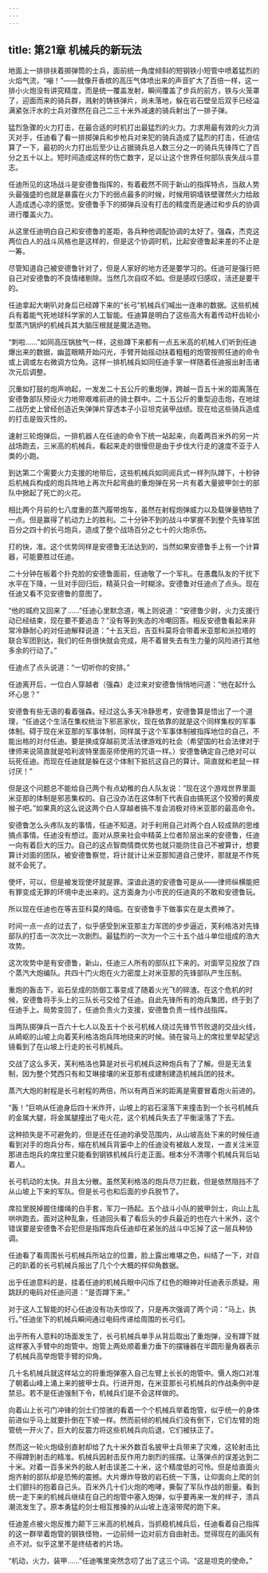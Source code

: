 ```yaml
---
---
---
```

title: 第21章 机械兵的新玩法
---



地面上一排排扶着掷弹筒的士兵，面前统一角度倾斜的短钢铁小短管中喷着猛烈的火焰气流，“嘣！”——就像开香槟的高压气体喷出来的声音扩大了百倍一样，这一排小火炮没有讲究精度，而是统一覆盖发射，瞬间覆盖了步兵的前方，铁与火笼罩了，迎面而来的骑兵群，溅射的铸铁弹片，尚未落地，躲在岩石壁垒后双手已经溢满紧张汗水的士兵对骤然在自己二三十米外减速的骑兵射出了一排子弹。

猛烈急骤的火力打击，在最合适的时机打出最猛烈的火力。力求用最有效的火力消灭对手，任迪看了看一排掷弹兵和步枪兵对来犯的骑兵造成了猛烈的打击，任迪估算了一下，最初的火力打出后至少让占据骑兵总人数三分之一的骑兵先锋阵亡了百分之五十以上。短时间造成这样的伤亡数字，足以让这个世界任何部队丧失战斗意志。

任迪所见的这场战斗是安德鲁指挥的，有着截然不同于新山的指挥特点，当敌人势头最强盛的也就是暴露在火力下的弱点最多的时候，时候用铜墙铁壁骤然火力给敌人造成透心凉的感觉。安德鲁手下的掷弹兵没有打击的精度而是通过和步兵的协调进行覆盖火力。

从这里任迪明白自己和安德鲁的差距，各兵种他调配协调的太好了。强森，杰克这两位白人的战斗风格也是这样的，但是这个协调时机，比起安德鲁起来差的不止是一筹。

尽管知道自己被安德鲁针对了，但是人家好的地方还是要学习的。任迪可是强行把自己对安德鲁的不良情绪剔除。当然几次自叹不如。但是感叹归感叹，活还是要干的。

任迪拿起大喇叭对身后已经蹲下来的“长弓”机械兵们喊出一连串的数据。这些机械兵有着能气死地球科学家的人工智能。任迪算是明白了这些高大有着传动杆齿轮小型蒸汽锅炉的机械兵其大脑压根就是魔法造物。

“刺啦……”如同高压锅放气一样，这些蹲下来都有一点五米高的机械人们听到任迪爆出来的数据，幽蓝眼睛开始闪光，手臂开始摇动扶着粗粗的炮管按照任迪的命令或上调或左右微调方位角。这样一排机械兵如同任迪手掌一样随着任迪报出射击诸次元后调整。

沉重如打鼓的炮声响起，一发发二十五公斤的重炮弹，跨越一百五十米的距离落在安德鲁部队预设火力地带艰难前进的骑士群中。二十五公斤的重型迫击炮，在地球二战历史上曾经创造近失弹弹片穿透本子小豆坦克装甲战绩。现在给这些骑兵造成的打击是毁灭性的。

速射三轮炮弹后，一排机器人在任迪的命令下统一站起来，向着两百米外的另一片战场跑去，三米高的机械兵，看起来走的很慢但是由于步伐大行走的速度不亚于人类的小跑。

到达第二个需要火力支援的地带后，这些机械兵如同阅兵式一样列队蹲下，十秒钟后机械兵构成的炮兵阵地上再次升起弯曲的重炮弹在另一片有着大量披甲剑士的部队中掀起了死亡的火花。

相比两个月前的七八度重的蒸汽履带炮车，虽然在射程炮弹威力以及载弹量牺牲了一点。但是赢得了机动力上的胜利。二十分钟不到的战斗中掌握不到整个先锋军团百分之四十的长弓炮兵，造成了整个战场百分之七十的火炮杀伤。

打的快，准。这个优势同样是安德鲁无法达到的，当然如果安德鲁手上有一个计算器，可能要胜过任迪。

二十分钟在板着个扑克脸的安德鲁面前，任迪敬了一个军礼。在愚蠢队友的干扰下水平在下降，一旦对手回归后，精英只会一时糊涂。安德鲁对任迪点了点头。现在任迪又看不见安德鲁的意图了。

“他的城府又回来了……”任迪心里默念道，嘴上则说道：“安德鲁少尉，火力支援行动已经结束，现在要不要追击？”没有等到失态的冷嘲回答。相反安德鲁看起来非常冷静耐心的对任迪解释说道：“十五天后，吉亚科莫将会带着米亚那和派拉塔的联合军团到达，我们的任务很快就会完成，用不着冒失去有生力量的风险进行其他多余的行动了。”

任迪点了点头说道：“一切听你的安排。”

任迪离开后，一位白人穿越者（强森）走过来对安德鲁悄悄地问道：“他在起什么坏心思？”

安德鲁有些无语的看着强森。经过这么多天冷静思考，安德鲁算是悟出了一个道理，“任迪这个生活在集权统治下邪恶家伙，现在依靠的就是这个同样集权的军事体制。碍于现在米亚那的军事体制，同样属于这个军事体制被指挥地位的自己，不能出格的对付任迪。要是换成穿越前灵活法律游戏的社会（希望国的社会法律对于律师来说简直就是哈利波特里面巫师使用的咒语一样。）安德鲁确定自己绝对可以玩死任迪。而现在任迪就是躲在这个体制下抵抗这自己的算计。简直就和老鼠一样讨厌！”

但是这个问题总不能给自己两个有点幼稚的白人队友说：“现在这个游戏世界里面米亚那的体制是邪恶集权的。自己没办法在这体制下代表自由搞死这个狡猾的黄皮猴子吧。”如果真的这么说这两个白人穿越者搞不准会消极对待米亚那的最高命令。

安德鲁怎么头疼队友的事情，任迪不知道。对于利用自己对两个白人较成熟的思维搞点事情。任迪没有想过。面对从原来社会中精英上位者阶层出来的安德鲁，任迪一向有着巨大的压力。自己的这点智商情商优势也就只能防住自己不被算计，想要算计对面的团队，被安德鲁察觉，将计就计让米亚那知道自己使坏，那就是不作死就不会死了。

使坏，可以，但是被发现使坏就是罪。深谙此道的安德鲁可是从——律师纵横能把有罪变成无罪的环境中走出来的。这方面身为小市民的任迪真的不敢和安德鲁玩。

所以现在任迪也在等吉亚科莫的降临。在安德鲁手下做事实在是太费神了。

时间一点一点的过去了，似乎感受到米亚那主力军团的步步逼近，芙利格洛对先锋部队的打击一次次比一次剧烈。最猛烈的一次为一个三十五个战斗单位组成的浩大攻势。

这次攻势中是有安德鲁，新山，任迪三人所有的部队扛下来的。对面罕见投放了四个蒸汽大炮编队。共四十门火炮在火力密度上对米亚那的先锋部队产生压制。

重炮的轰击下，岩石垒成的防御工事变成了随着火光飞的碎渣。在这个危机的时候，安德鲁将手头上的三队长弓交给了任迪。自此先锋所有的炮兵集团，终于到了任迪手上。局势变回了，任迪负责火力支援，安德鲁负责一线作战指挥。

当两队掷弹兵一百六十七人以及五十个长弓机械人绕过先锋节节败退的交战火线，从崎岖的山坡上向着芙利格洛炮兵阵地绕来的时候。骑在骏马上的席拉里举起望远镜看到了在山坡上行走的长弓机械兵。

交战了这么多天，芙利格洛也算是对长弓机械兵这种炮兵有了了解。但是无法复制，因为整个梵西只有和艾琳接壤的米亚那有成建制建造机械兵团的技术。

蒸汽大炮的射程是长弓射程的两倍，所以有两百米的距离是需要冒着炮火前进的。

“轰！”巨响从任迪身后四十米炸开，山坡上的岩石滚落下来撞击到一个长弓机械兵的金属大腿，将金属腿撞出了电火花，这个机械兵失去了平衡滚落了下去。

这种损失是不可避免的，但是还在任迪的承受范围内，从山坡高处下来的时候任迪看到对手的炮兵分布，缩在机械兵背篓中上的任迪没有被敌人发现，一直关注米亚那进击炮兵的席拉里只能看到钢铁机械兵行走正面。根本分不清哪个机械兵背后站着人。

长弓机动的太快。并且太分散。虽然芙利格洛的炮兵尽力拦截，但是依然阻挡不了从山坡上下来的军队。但是长弓也和后面的步兵脱节了。

席拉里脱掉握住缰绳的白手套，军刀一扬起。五个战斗小队的披甲剑士，向山上乱哄哄跑去。面对这种乱象，任迪回头看了看后头的步兵最近的也在六十米外，这个错误要是安德鲁不会犯但是指挥炮兵任迪却在紧张的战斗中忘掉了这一层兵种协调。

任迪看了看周围长弓机械兵所站立的位置，脸上露出难堪之色，纠结了一下，对自己的趴着的长弓机械兵报出了几个个大概的样仰角数据。

出乎任迪意料的是，挂着任迪的机械兵眼中闪烁了红色的眼神对任迪表示质疑。用跳跃的电码对任迪问道：“是否蹲下来。”

对于这人工智能的好心任迪没有功夫惊叹了，只是再次强调了两个词：“马上，执行。”任迪坐下的机械兵瞬间通过电码传递给周围的长弓们。

出乎所有人意料的场面发生了，长弓机械兵单手从背后取出了重炮弹，没有蹲下就这样塞入手臂中的炮管中。炮管上两处顺着重力垂下的摆锤器在半圆形量角器表示了机械兵高举炮管手臂的仰角。

几十名机械兵就这样站立的将重炮弹塞入自己左臂上长长的炮管中。慑人炮口对准了朝着山峰上涌上来的披甲士兵。行进开炮，在米亚那长弓机械兵的作战条例中是禁忌。若不是任迪强制下令，机械兵们是不会这样做的。

向着山上长弓门冲锋的剑士们惊骇的看着一个个机械兵举着炮管，似乎统一的身体前进似乎马上就要扑倒在下坡一样。然而前倾的机械兵们没有倒下，它们左臂的炮管统一开火了，巨大的反震力将这些机械兵向后退，它们被扶正了。

然而这一轮火炮级别直射却给了九十米外数百名披甲士兵带来了灾难，这轮射击比不得蹲到射击的精准。机械兵因射击反作用力剧烈的摇摆。让落弹点的误差达到二十米。对着一百多米外的敌人射击误差二十米，这个精度低的可怜。但是给直面火炮齐射的部队却是恐怖的震撼。大片爆炸导致的岩石统一下落，让仰面向上爬的剑士们颤抖的抱着自己头。百米外几十们火炮的咆哮，撕裂了军队作战的胆量。看到统一走下来的机械兵继续在自己的炮管中塞入炮弹，似乎要再来一发的样子，溃兵潮流发生了。原本勇猛的剑士相互推搡的从山坡上连滚带爬的跑下来。

任迪差点被火炮反推力颠下三米高的机械兵，当抓稳机械兵后，任迪看着自己指挥的这一群举着炮管的钢铁怪物，一边前倾一边对前方自由射击。觉得现在的画风有点不对。似乎这里不是终结者的片场。

“机动，火力，装甲……”任迪嘴里突然念叨了出了这三个词。“这是坦克的使命。”